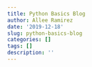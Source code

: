 ```yaml
---
title: Python Basics Blog
author: Allee Ramirez
date: '2019-12-18'
slug: python-basics-blog
categories: []
tags: []
description: ''
---
```

